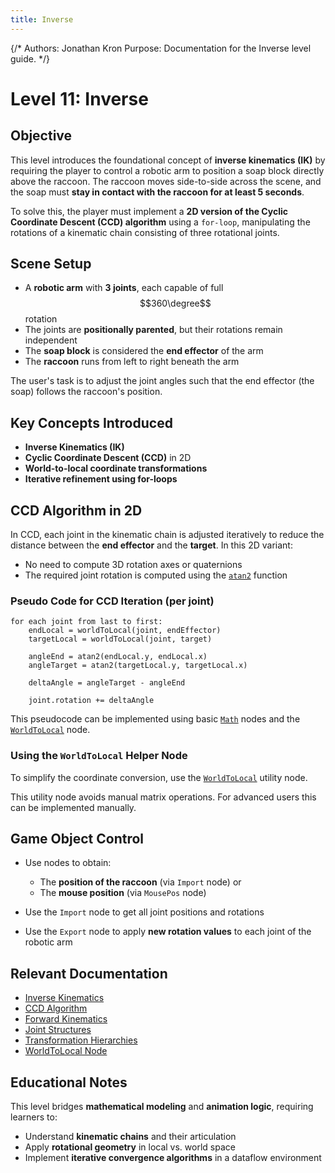 ```yaml
---
title: Inverse
---
```


{/*
Authors: Jonathan Kron
Purpose: Documentation for the Inverse level guide.
*/}

# Level 11: Inverse

## Objective

This level introduces the foundational concept of **inverse kinematics (IK)** by requiring the player to control a robotic arm to position a soap block directly above the raccoon. The raccoon moves side-to-side across the scene, and the soap must **stay in contact with the raccoon for at least 5 seconds**.

To solve this, the player must implement a **2D version of the Cyclic Coordinate Descent (CCD) algorithm** using a `for-loop`, manipulating the rotations of a kinematic chain consisting of three rotational joints.

## Scene Setup

- A **robotic arm** with **3 joints**, each capable of full $$360\degree$$ rotation
- The joints are **positionally parented**, but their rotations remain independent
- The **soap block** is considered the **end effector** of the arm
- The **raccoon** runs from left to right beneath the arm

The user's task is to adjust the joint angles such that the end effector (the soap) follows the raccoon's position.

## Key Concepts Introduced

- **Inverse Kinematics (IK)**
- **Cyclic Coordinate Descent (CCD)** in 2D
- **World-to-local coordinate transformations**
- **Iterative refinement using for-loops**

## CCD Algorithm in 2D

In CCD, each joint in the kinematic chain is adjusted iteratively to reduce the distance between the **end effector** and the **target**. In this 2D variant:

- No need to compute 3D rotation axes or quaternions
- The required joint rotation is computed using the [`atan2`](https://en.wikipedia.org/wiki/Atan2) function

### Pseudo Code for CCD Iteration (per joint)

```plaintext
for each joint from last to first:
    endLocal = worldToLocal(joint, endEffector)
    targetLocal = worldToLocal(joint, target)

    angleEnd = atan2(endLocal.y, endLocal.x)
    angleTarget = atan2(targetLocal.y, targetLocal.x)

    deltaAngle = angleTarget - angleEnd

    joint.rotation += deltaAngle
```

This pseudocode can be implemented using basic [`Math`](/docs/nodes/math) nodes and the [`WorldToLocal`](/docs/nodes/worldtolocal) node.

### Using the `WorldToLocal` Helper Node

To simplify the coordinate conversion, use the [`WorldToLocal`](/docs/nodes/worldtolocal) utility node.

This utility node avoids manual matrix operations. For advanced users this can be implemented manually.

## Game Object Control

- Use nodes to obtain:

  - The **position of the raccoon** (via `Import` node) or
  - The **mouse position** (via `MousePos` node)

- Use the `Import` node to get all joint positions and rotations
- Use the `Export` node to apply **new rotation values** to each joint of the robotic arm

## Relevant Documentation

- [Inverse Kinematics](/docs/kinematics/inverse-kinematics)
- [CCD Algorithm](/docs/kinematics/ccd)
- [Forward Kinematics](/docs/kinematics/forward-kinematics)
- [Joint Structures](/docs/kinematics/joint-structures)
- [Transformation Hierarchies](/docs/hierarchies/transformation-hierarchies)
- [WorldToLocal Node](/docs/nodes/worldtolocal)

## Educational Notes

This level bridges **mathematical modeling** and **animation logic**, requiring learners to:

- Understand **kinematic chains** and their articulation
- Apply **rotational geometry** in local vs. world space
- Implement **iterative convergence algorithms** in a dataflow environment
